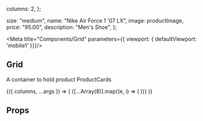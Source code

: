 

  columns: 2,
  };
  
  
  size: "medium",
  name: "Nike Air Force 1 '07 LX",
  image: productImage,
  price: "95.00",
  description: "Men's Shoe",
};

<Meta title="Components/Grid" parameters={{
    viewport: {
      defaultViewport: 'mobile1'
    }}}/>

## Grid

 A container to hold product ProductCards

<Canvas>
  <Story name="Default" args={args}>
    {({ columns, ...args }) => (
      <Grid columns={columns}>
        {[...Array(8)].map((e, i) => (
          <ProductCard key={i} {...ProductCardArgs} />
        ))}
      </Grid>
    )}
  </Story>
</Canvas>

## Props

<ArgsTable of={Grid} />
